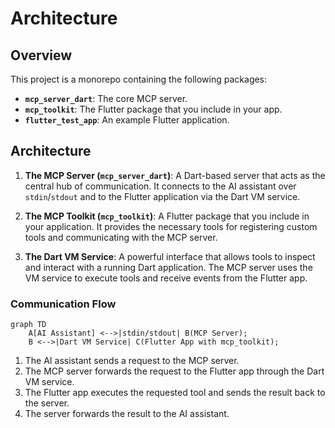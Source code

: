 # Architecture

## Overview

This project is a monorepo containing the following packages:

- **`mcp_server_dart`**: The core MCP server.
- **`mcp_toolkit`**: The Flutter package that you include in your app.
- **`flutter_test_app`**: An example Flutter application.

## Architecture

1.  **The MCP Server (`mcp_server_dart`)**: A Dart-based server that acts as the central hub of communication. It connects to the AI assistant over `stdin`/`stdout` and to the Flutter application via the Dart VM service.

2.  **The MCP Toolkit (`mcp_toolkit`)**: A Flutter package that you include in your application. It provides the necessary tools for registering custom tools and communicating with the MCP server.

3.  **The Dart VM Service**: A powerful interface that allows tools to inspect and interact with a running Dart application. The MCP server uses the VM service to execute tools and receive events from the Flutter app.

### Communication Flow

```mermaid
graph TD
    A[AI Assistant] <-->|stdin/stdout| B(MCP Server);
    B <-->|Dart VM Service| C(Flutter App with mcp_toolkit);
```

1.  The AI assistant sends a request to the MCP server.
2.  The MCP server forwards the request to the Flutter app through the Dart VM service.
3.  The Flutter app executes the requested tool and sends the result back to the server.
4.  The server forwards the result to the AI assistant.
